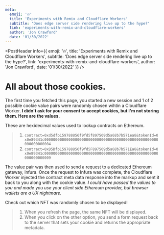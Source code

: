 ```yaml
---
meta:
  emoji: '🔥'
  title: 'Experiments with Remix and Cloudflare Workers'
  subtitle: 'Does edge server side rendering live up to the hype?'
  link: 'experiments-with-remix-and-cloudflare-workers'
  author: 'Jon Crawford'
  date: '01/30/2022'
---
```






<PostHeader info={{
  emoji: '🔥',
  title: 'Experiments with Remix and Cloudflare Workers',
  subtitle: 'Does edge server side rendering live up to the hype?',
  link: 'experiments-with-remix-and-cloudflare-workers',
  author: 'Jon Crawford',
  date: '01/30/2022'
}} />



# All about those cookies.
The first time you fetched this page, you started a new session and 1 of 2 possible cookie value pairs were randomly chosen wihtin a Cloudflare Worker.
**I didn't ask for your consent to accept cookies, but I'm not storing them. Here are the values.**

These are hexidecimal values used to lookup contracts on Ethereum.
> 1. `contract=0xd5dfb159788856f9fd5f897509d5a68b7b571ea8&tokenId=0x0e89341c0000000000000000000000000000000000000000000000000000000000000004`
> 2. `contract=0xD5Dfb159788856f9fd5F897509d5a68b7b571Ea8&tokenId=0x0e89341c0000000000000000000000000000000000000000000000000000000000000009`

The value pair was then used to send a request to a dedicated Ethereum gateway, Infura. 
Once the request to Infura was complete, the Cloudflare Worker injected the contract meta data response into the markup and sent it back to you along with the cookie value.
*I could have passed the values to you and made you use your client side Ethereum provider, but browser wallets are a UX nightmare.*

 Check out which NFT was randomly chosen to be displayed!
> 1. When you refresh the page, the same NFT will be displayed.
> 2. When you click on the other option, you send a form request back to the server that sets your cookie and returns the appropriate metadata.

<CookiesDemo/>



